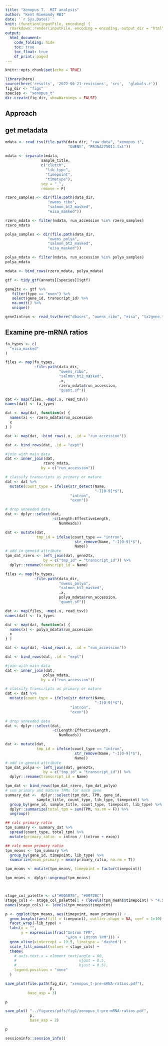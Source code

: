 ```yaml
---
title: "Xenopus T.  MZT analysis"
author: "Kent Riemondy RBI"
date: '`r Sys.Date()`'
knit: (function(inputFile, encoding) {
  rmarkdown::render(inputFile, encoding = encoding, output_dir = "html") })
output: 
  html_document:
    code_folding: hide
    toc: true
    toc_float: true
    df_print: paged
---
```


```r
knitr::opts_chunk$set(echo = TRUE)
```


```r
library(here)
source(here('results', '2022-06-21-revisions', 'src',  'globals.r'))
fig_dir <- "figs"
species <- "xenopus_t"
dir.create(fig_dir, showWarnings = FALSE)
```


## Approach


 
## get metadata

```r
mdata <- read_tsv(file.path(data_dir, "raw_data", "xenopus_t", 
                            "OWENS", "PRJNA275011.txt"))
 
mdata <- separate(mdata,
                sample_title,
                c("clutch",
                  "lib_type",
                  "timepoint",
                  "timetype"),
                sep = "_",
                remove = F)

rzero_samples <- dir(file.path(data_dir,
                   "owens_ribo",
                   "salmon_bt2_masked", 
                   "eisa_masked"))

rzero_mdata <- filter(mdata, run_accession %in% rzero_samples)
rzero_mdata
```


```r
polya_samples <- dir(file.path(data_dir,
                   "owens_polya",
                   "salmon_bt2_masked", 
                   "eisa_masked"))

polya_mdata <- filter(mdata, run_accession %in% polya_samples)
polya_mdata

mdata <- bind_rows(rzero_mdata, polya_mdata)
```

```r
gtf <- tidy_gtf(annots[[species]]$gtf)

gene2tx <- gtf %>%
   filter(type == "exon") %>%
   select(gene_id, transcript_id) %>%
   na.omit() %>%
   unique()

gene2intron <- read_tsv(here("dbases", "owens_ribo", "eisa", "tx2gene.tsv"))
```


## Examine pre-mRNA ratios

```r
fa_types <- c(
  "eisa_masked"
)

files <- map(fa_types, 
             ~file.path(data_dir,
                        "owens_ribo",
                        "salmon_bt2_masked", 
                        .x,
                        rzero_mdata$run_accession,
                        "quant.sf"))

dat <- map(files, ~map(.x, read_tsv))
names(dat) <- fa_types

dat <- map(dat, function(x) {
  names(x) <- rzero_mdata$run_accession
  x
} )

dat <- map(dat, ~bind_rows(.x, .id = "run_accession"))

dat <- bind_rows(dat, .id = "expt")

#join with main data
dat <- inner_join(dat, 
                 rzero_mdata,
                by = c("run_accession"))

# classify transcripts as primary or mature
dat <- dat %>% 
  mutate(count_type = ifelse(str_detect(Name, 
                                        "-I[0-9]*$"), 
                             "intron", 
                             "exon"))

# drop unneeded data
dat <- dplyr::select(dat,
                     -c(Length:EffectiveLength, 
                        NumReads))

dat <- mutate(dat,
              tmp_id = ifelse(count_type == "intron",
                               str_remove(Name, "-I[0-9]*$"),
                               Name))
# add in geneid attribute
tpm_dat_rzero <- left_join(dat, gene2tx, 
                 by = c("tmp_id" = "transcript_id")) %>% 
  dplyr::rename(transcript_id = Name)

```

```r
files <- map(fa_types, 
             ~file.path(data_dir,
                        "owens_polya",
                        "salmon_bt2_masked", 
                        .x,
                        polya_mdata$run_accession,
                        "quant.sf"))

dat <- map(files, ~map(.x, read_tsv))
names(dat) <- fa_types

dat <- map(dat, function(x) {
  names(x) <- polya_mdata$run_accession
  x
} )

dat <- map(dat, ~bind_rows(.x, .id = "run_accession"))

dat <- bind_rows(dat, .id = "expt")

#join with main data
dat <- inner_join(dat, 
                 polya_mdata,
                by = c("run_accession"))

# classify transcripts as primary or mature
dat <- dat %>% 
  mutate(count_type = ifelse(str_detect(Name, 
                                        "-I[0-9]*$"), 
                             "intron", 
                             "exon"))

# drop unneeded data
dat <- dplyr::select(dat,
                     -c(Length:EffectiveLength, 
                        NumReads))

dat <- mutate(dat,
              tmp_id = ifelse(count_type == "intron",
                               str_remove(Name, "-I[0-9]*$"),
                               Name))
# add in geneid attribute
tpm_dat_polya <- left_join(dat, gene2tx, 
                 by = c("tmp_id" = "transcript_id")) %>% 
  dplyr::rename(transcript_id = Name)

```

```r
tpm_dat <- bind_rows(tpm_dat_rzero, tpm_dat_polya)
# sum primary and mature TPMs for each gene 
summary_dat <-  dplyr::select(tpm_dat, TPM, gene_id, 
              sample_title, count_type, lib_type, timepoint) %>% 
  group_by(gene_id, sample_title, count_type, timepoint, lib_type) %>% 
  dplyr::summarize(total_tpm = sum(TPM, na.rm = F)) %>% 
  ungroup() 

## calc primary ratio
tpm_summary <- summary_dat %>% 
  spread(count_type, total_tpm) %>% 
  mutate(primary_ratio  = intron / (intron + exon))

## calc mean primary ratio
tpm_means <- tpm_summary %>% 
  group_by(gene_id, timepoint, lib_type) %>% 
  summarize(mean_primary = mean(primary_ratio, na.rm = T)) 

tpm_means <- mutate(tpm_means, timepoint = factor(timepoint))

tpm_means <- dplyr::ungroup(tpm_means)



stage_col_palette <- c("#00A875", "#0072BC")
stage_cols <- stage_col_palette[1 + (levels(tpm_means$timepoint) > "4.5")]
names(stage_cols) <- levels(tpm_means$timepoint)

p <- ggplot(tpm_means, aes(timepoint, mean_primary)) +
  geom_boxplot(aes(fill = timepoint), outlier.shape = NA, coef = 1e10) + 
  facet_wrap(~lib_type) +
  labs(x = "",
       y = expression(frac("Intron TPM", 
                           "Exon + Intron TPM"))) +
  geom_vline(xintercept = 10.5, linetype = 'dashed') + 
  scale_fill_manual(values = stage_cols) +
  theme(
    # axis.text.x = element_text(angle = 90,
    #                            vjust = 0.5,
    #                            hjust = 0.5),
    legend.position = "none"
  )

save_plot(file.path(fig_dir, "xenopus_t-pre-mRNA-ratios.pdf"),
                    p,
          base_asp = 3)

p

save_plot( "../figures/pdfs/fig1/xenopus_t-pre-mRNA-ratios.pdf",
           p,
           base_asp = 2)

p
```

```r
sessioninfo::session_info()
```
